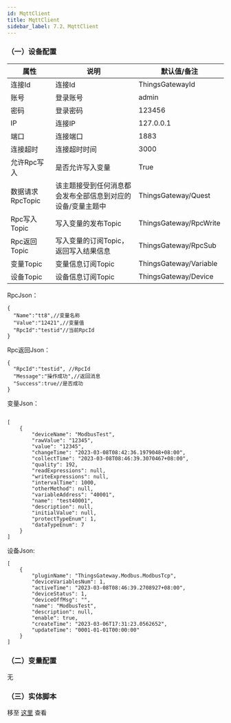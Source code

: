 ```yaml
---
id: MqttClient
title: MqttClient
sidebar_label: 7.2、MqttClient
---
```



### （一）设备配置

| 属性           |  说明                    | 默认值/备注|
| ---------------| --------------------------| ---|
| 连接Id         | 连接Id  |ThingsGatewayId|
| 账号         | 登录账号              | admin|
| 密码         | 登录密码              | 123456|
| IP         | 连接IP              | 127.0.0.1|
| 端口         | 连接端口              | 1883|
| 连接超时         | 连接超时时间              | 3000|
| 允许Rpc写入         | 是否允许写入变量              | True |
| 数据请求RpcTopic         | 该主题接受到任何消息都会发布全部信息到对应的设备/变量主题中              | ThingsGateway/Quest |
| Rpc写入Topic         | 写入变量的发布Topic              | ThingsGateway/RpcWrite |
| Rpc返回Topic         | 写入变量的订阅Topic，返回写入结果信息              | ThingsGateway/RpcSub |
| 变量Topic         | 变量信息订阅Topic              | ThingsGateway/Variable |
| 设备Topic         | 设备信息订阅Topic              | ThingsGateway/Device |

RpcJson：
```
{
  "Name":"tt8",//变量名称
  "Value":"12421",//变量值
  "RpcId":"testid"//当前RpcId
}
```
Rpc返回Json：
```
{
  "RpcId":"testid", //RpcId
  "Message":"操作成功",//返回消息
  "Success":true//是否成功
}
```

变量Json：
```

[
    {
        "deviceName": "ModbusTest",
        "rawValue": "12345",
        "value": "12345",
        "changeTime": "2023-03-08T08:42:36.1979048+08:00",
        "collectTime": "2023-03-08T08:46:39.3070467+08:00",
        "quality": 192,
        "readExpressions": null,
        "writeExpressions": null,
        "intervalTime": 1000,
        "otherMethod": null,
        "variableAddress": "40001",
        "name": "test40001",
        "description": null,
        "initialValue": null,
        "protectTypeEnum": 1,
        "dataTypeEnum": 7
    }
]
```
设备Json:
```
[
    {
        "pluginName": "ThingsGateway.Modbus.ModbusTcp",
        "deviceVariablesNum": 1,
        "activeTime": "2023-03-08T08:46:39.2708927+08:00",
        "deviceStatus": 1,
        "deviceOffMsg": "",
        "name": "ModbusTest",
        "description": null,
        "enable": true,
        "createTime": "2023-03-06T17:31:23.0562652",
        "updateTime": "0001-01-01T00:00:00"
    }
]

```


### （二）变量配置
无





### （三）实体脚本

移至 [这里](MqttServer) 查看
